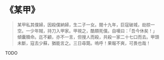 # 《某甲》

> 某甲私其僕婦，因殺僕納婦，生二子一女。閱十九年，巨寇破城，劫掠一空。一少年賊，持刀入甲家。甲視之，酷類死僕。自嘆曰：「吾今休矣！」傾囊贖命。迄不顧，亦不一言，但搜人而殺，共殺一家二十七口而去。甲頭未斷，寇去少蘇，猶能言之。三日尋斃。嗚呼！果報不爽，可畏也哉！

TODO
